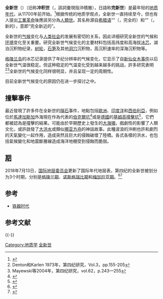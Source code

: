 {{第四紀}}
'''全新世'''（{{lang|en|Holocene}}）（旧称'''冲积世'''（{{lang|en|Alluvium}}，該詞彙現指沖積層），日語称'''完新世'''）是最年轻的[[地质年代|地质年代]]，从11700年前开始。<ref>{{cite web |url=http://www.stratigraphy.org/cheu.pdf |title=International Stratigraphic Chart |publisher=[[國際地層委員會|國際地層委員會]] |accessdate=2009-02-03 |deadurl=yes |archiveurl=https://web.archive.org/web/20080625055310/http://www.stratigraphy.org/cheu.pdf |archivedate=2008-06-25 }}</ref>根据传统的地质学观点，全新世一直持续至今，但也有人提出[[工業革命|工業革命]]後應該另分為[[人類世|人類世]]。其名称源自[[希腊语|希腊语]]“{{lang|el|ὅλος}}”（{{lang|en|holos}}，完全的）和“{{lang|el|καινός}}”（{{lang|en|kainos}}，新的），意即“完全新近的”。

全新世的[[气候|气候]]变化与[[人类|人类]][[社会|社会]]的发展有密切的关系，因此详细研究全新世的气候和[[环境|环境]]变化至关重要。研究全新世气候变化的主要材料包括高纬度和高海拔[[冰芯|冰芯]]，湖泊沉积物纪录，[[年輪|树轮]]，[[石笋|石笋]]及其他[[洞穴|洞穴]]沉积物，高沉积速率的深海沉积物等。

[[格陵兰岛|格陵兰岛]]的冰芯记录提供了年纪分辨率的气候变化，它显示了自[[新仙女木事件|新仙女木事件]]以后全新世气温很稳定。但这种稳定的气温变化受到越来越多的挑战，許多研究表明<ref>Denton和Karlen 1973年，第四纪研究，Vol.3，pp.155-205</ref><ref>Mayewski等2004年，第四纪研究，vol.62，p.243—255</ref>全新世的气候变化同样很明显，并且呈现一定的周期性。

目前全新世气候变化的原因仍在进一步探讨之中。

== 撞擊事件 ==
最近發現了許多件在全新世的[[隕石|隕石]]事件，地點包括[[歐洲|歐洲]]、[[印度洋|印度洋]]和[[西伯利亞|西伯利亞]]，例如位於[[馬達加斯加|馬達加斯加]]外海現在作為代表的[[伯克爾坑|伯克爾坑]]<ref>{{cite web |url=http://www.signonsandiego.com/uniontrib/20061114/news_1n14meteors.html |title=Meteor 'misfits' find proof in sea |accessdate=2006-11-14 |deadurl=yes |archiveurl=https://web.archive.org/web/20071018030916/http://www.signonsandiego.com/uniontrib/20061114/news_1n14meteors.html |archivedate=2007-10-18 }}</ref>或是[[德國|德國]]的[[基姆高撞擊坑|基姆高撞擊坑]]<ref>{{cite web | url=http://www.chiemgau-impact.com/reply.html | title=The Holocene Tüttensee meteorite impact crater in southeast Germany | accessdate=2006-11-21 | archive-url=https://web.archive.org/web/20070811054003/http://www.chiemgau-impact.com/reply.html | archive-date=2007-08-11 | dead-url=yes }}</ref>，它們都被認為是撞擊的結果。{{by whom|date=2018-12-16}}可能由於早期歷史上發生的[[大海嘯|大海嘯]]，戲劇性的影響了人類文化，或許啟發了[[大洪水|大洪水]]或類似[[挪亚方舟|挪亚方舟]]的神話故事。{{fact|date=2018-12-16}}此種波浪的沖刷也許和劇烈的天氣變化一起作用，造成突然且巨大的侵蝕破壞了陸橋。各式各樣的洪水，也包括氣候變化和地震斷層線造成海洋地棚受到侵蝕而脆弱。{{fact|date=2018-12-16}}

== [[期_(地質學)|期]] ==
2018年7月13日，[[国际地层委员会|国际地层委员会]]更新了国际年代地层表，第四纪的全新世被划分为3个时期，分别是[[格陵兰期|格陵兰期]]、[[诺斯格瑞比期|诺斯格瑞比期]]和[[梅加拉亚期|梅加拉亚期]]。<ref name=ics>{{cite web|url=http://www.stratigraphy.org/index.php/ics-chart-timescale|title=''International Chronostratigraphic Chart''|last=Fan|first=Junxuan|last2=Hou|first2=Xudong|work=[[International_Commission_on_Stratigraphy|International Commission on Stratigraphy]]|access-date=June 18, 2016|archive-date=2014-05-30|archive-url=https://web.archive.org/web/20140530005940/http://www.stratigraphy.org/index.php/ics-chart-timescale|dead-url=no}}</ref><ref>{{Cite web |url=http://www.cgs.gov.cn/gzdt/dzhy/201808/t20180801_464346.html |title=王瑜 成星：“国际地层委员会更新国际年代地层表  4200年前地球进入新的地质时期——梅加拉亚期”，《中国自然资源报》  发布时间:2018-08-01 |accessdate=2019-05-12 |archive-date=2018-09-16 |archive-url=https://web.archive.org/web/20180916033335/http://www.cgs.gov.cn/gzdt/dzhy/201808/t20180801_464346.html |dead-url=no }}</ref>

== 参考 ==
*[[铁器时代|铁器时代]]

== 参考文献 ==
{{Reflist}}

{{-}}
{{地質時代}}

{{Authority control}}

[[Category:地质学|Category:地质学]]
[[Category:全新世|]]